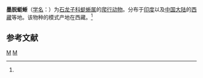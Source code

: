 {{Speciesbox
| genus = Sphenomorphus
| species = courcyanus
| authority = (Annandale, 1912)<ref name='id4503'>{{cite web| url =http://www.bioinfo.cn/db05/BjdwSpecies.php?action=view&id=4503| title =墨脱蜓蜥| work =《中国动物物种编目数据库》| publisher =中国科学院微生物研究所| author =中国科学院动物研究所| accessdate =2009-04-11| deadurl =yes| archiveurl =https://web.archive.org/web/20160305054737/http://www.bioinfo.cn/db05/BjdwSpecies.php?action=view&id=4503| archivedate =2016-03-05}}</ref>
}}

'''墨脱蜓蜥'''（[[学名|学名]]：{{lang|la|''Sphenomorphus courcyanus''}}）为[[石龙子科|石龙子科]][[蜓蜥属|蜓蜥属]]的[[爬行动物|爬行动物]]。分布于[[印度|印度]]以及[[中国大陆|中国大陆]]的[[西藏|西藏]]等地。该物种的模式产地在西藏。<ref name='id4503'/>

== 参考文献 ==
{{reflist}}

{{Taxonbar|from=Q611510}}

[[Category:蜓蜥属|M]]
[[Category:1912年描述的动物|M]]


{{蜥蜴小作品}}